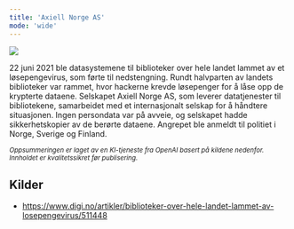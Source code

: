 ```yaml
---
title: 'Axiell Norge AS'
mode: 'wide'
---
```


<Frame>
<img src="/images/axiell.png" noZoom/>
</Frame>

22 juni 2021 ble datasystemene til biblioteker over hele landet lammet av et løsepengevirus, som førte til nedstengning. Rundt halvparten av landets biblioteker var rammet, hvor hackerne krevde løsepenger for å låse opp de krypterte dataene. Selskapet Axiell Norge AS, som leverer datatjenester til bibliotekene, samarbeidet med et internasjonalt selskap for å håndtere situasjonen. Ingen persondata var på avveie, og selskapet hadde sikkerhetskopier av de berørte dataene. Angrepet ble anmeldt til politiet i Norge, Sverige og Finland.

<sup><i>Oppsummeringen er laget av en KI-tjeneste fra OpenAI basert på kildene nedenfor. Innholdet er kvalitetssikret før publisering.</i></sup>

## Kilder
- https://www.digi.no/artikler/biblioteker-over-hele-landet-lammet-av-losepengevirus/511448

